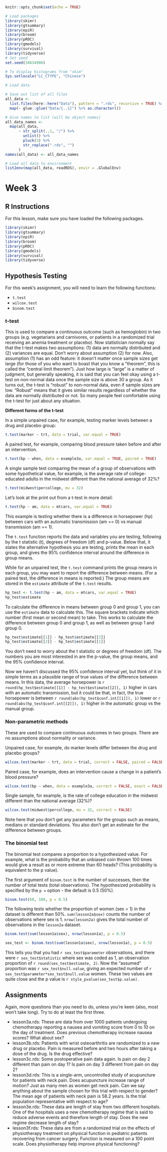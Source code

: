 ```r
knitr::opts_chunk$set(echo = TRUE)

# Load packages
library(skimr)
library(gtsummary)
library(epiR)
library(broom)
library(pROC)
library(gmodels)
library(survival)
library(tidyverse)
# Set seed
set.seed(34634986)

# To display histograms from "skim"
Sys.setlocale("LC_CTYPE", "Chinese")

# Load data

# Save out list of all files
all_data <-
  list.files(here::here("Data"), pattern = ".rds", recursive = TRUE) %>%
  map(~ glue::glue("Data/{..1}") %>% as.character())

# Give names to list (will be object names)
all_data_names <-
  map(all_data,
      ~ str_split(..1, "/") %>%
        unlist() %>%
        pluck(3) %>%
        str_replace(".rds", "")
      )
names(all_data) <- all_data_names

# Load all data to environment
list2env(map(all_data, readRDS), envir = .GlobalEnv)

```

# Week 3

## R Instructions

For this lesson, make sure you have loaded the following packages.

```r

library(skimr)
library(gtsummary)
library(epiR)
library(broom)
library(pROC)
library(gmodels)
library(survival)
library(tidyverse)

```

## Hypothesis Testing

For this week's assignment, you will need to learn the following functions:

- `t.test`
- `wilcox.test`
- `binom.test`

### **t-test**

This is used to compare a continuous outcome (such as hemoglobin) in two groups (e.g. vegetarians and carnivores, or patients in a randomized trial receiving an anemia treatment or placebo). Now statistician normally say that the t-test makes two assumptions: (1) data are normally distributed and (2) variances are equal. Don’t worry about assumption (2) for now. Also, assumption (1) has an odd feature: it doesn’t matter once sample sizes get large (for those of you who want to boast that you know a "theorem", this is called the "central limit theorem"). Just how large is "large" is a matter of judgment, but generally speaking, it is said that you can feel okay using a t-test on non-normal data once the sample size is above 30 a group. As it turns out, the t-test is "robust" to non-normal data, even if sample sizes are low. "Robust" means that it gives similar results regardless of whether the data are normally distributed or not. So many people feel comfortable using the t-test for just about any situation. 

**Different forms of the t-test**

In a simple unpaired case, for example, testing marker levels between a drug and placebo group:

```r

t.test(marker ~ trt, data = trial, var.equal = TRUE)

```

A paired test, for example, comparing blood pressure taken before and after an intervention.

<!-- Note: Don't need to specify "var.equal = TRUE" for paired tests, as this is the default, but I thought it might be easier to be consistent across all. -->

```r

t.test(bp ~ when, data = example3a, var.equal = TRUE, paired = TRUE)

```

A single sample test comparing the mean of a group of observations with some hypothetical value, for example, is the average rate of college-educated adults in the midwest different than the national average of 32%?

```r

t.test(midwest$percollege, mu = 32)

```

Let’s look at the print out from a t-test in more detail:

```r

t.test(hp ~ am, data = mtcars, var.equal = TRUE)

```

This example is testing whether there is a difference in horsepower (hp) between cars with an automatic transmission (am == 0) vs manual transmission (am == 1).

The `t.test` function reports the data and variables you are testing, following by the t statistic (t), degrees of freedom (df) and p-value. Below that, it states the alternative hypothesis you are testing, prints the mean in each group, and gives the 95% confidence interval around the difference in group means.

While for an unpaired test, the `t.test` command prints the group means in each group, you may want to report the difference between means. (For a paired test, the difference in means is reported.) The group means are stored in the `estimate` attribute of the `t.test` results.

```r

hp_test <- t.test(hp ~ am, data = mtcars, var.equal = TRUE)
hp_test$estimate

```

To calculate the difference in means between group 0 and group 1, you can use the `estimate` data to calculate this. The square brackets indicate which number (first mean or second mean) to take. This works to calculate the difference between group 0 and group 1, as well as between group 1 and group 0.

```r

hp_test$estimate[[1]] - hp_test$estimate[[2]]
hp_test$estimate[[2]] - hp_test$estimate[[1]]

```

You don't need to worry about the t statistic or degrees of freedom (df). The numbers you are most interested in are the p-value, the group means, and the 95% confidence interval.

Now we haven’t discussed the 95% confidence interval yet, but think of it in simple terms as a plausible range of true values of the difference between means. In this data, the average horsepower is `r round(hp_test$estimate[[1]] - hp_test$estimate[[2]], 1)` higher in cars with an automatic transmission, but it could be that, in fact, the true horsepower is between `r round(abs(hp_test$conf.int[[1]]), 1)` lower or `r round(abs(hp_test$conf.int[[2]]), 1)` higher in the automatic group vs the manual group.

### **Non-parametric methods**

These are used to compare continuous outcomes in two groups. There are no assumptions about normality or variance. 

Unpaired case, for example, do marker levels differ between the drug and placebo groups?

```r

wilcox.test(marker ~ trt, data = trial, correct = FALSE, paired = FALSE)

```

Paired case, for example, does an intervention cause a change in a patient's blood pressure?

```r

wilcox.test(bp ~ when, data = example3a, correct = FALSE, exact = FALSE, paired = FALSE)

```

Single sample, for example, is the rate of college education in the midwest different than the national average (32%)?

```r

wilcox.test(midwest$percollege, mu = 32, correct = FALSE)

```

Note here that you don’t get any parameters for the groups such as means, medians or standard deviations. You also don’t get an estimate for the difference between groups.

### **The binomial test**

The binomial test compares a proportion to a hypothesized value. For example, what is the probability that an unbiased coin thrown 100 times would give a result as or more extreme than 60 heads? (This probability is equivalent to the p value). 

The first argument of `binom.test` is the number of successes, then the number of total tests (total observations). The hypothesized probability is specified by the `p =` option - the default is 0.5 (50%).

```r

binom.test(60, 100, p = 0.5)

```

The following tests whether the proportion of women (sex = 1) in the dataset is different than 50%. `sum(lesson2a$sex)` counts the number of observations where sex is 1. `nrow(lesson2a)` gives the total number of observations in the `lesson2a` dataset.

```r

binom.test(sum(lesson1a$sex), nrow(lesson1a), p = 0.5)

```

```r

sex_test <- binom.test(sum(lesson1a$sex), nrow(lesson1a), p = 0.5)

```

This tells you that you had `r sex_test$parameter` observations, and there were `r sex_test$statistic` where sex was coded as 1, an observation proportion of `r round(sex_test$estimate, 2)`. Now the "assumed" proportion was `r sex_test$null.value`, giving an expected number of `r sex_test$parameter*sex_test$null.value` women. These two values are quite close and the p value is `r style_pvalue(sex_test$p.value)`. 

## Assignments

Again, more questions than you need to do, unless you’re keen (also, most won’t take long). Try to do at least the first three. 

- lesson3a.rds: These are data from over 1000 patients undergoing chemotherapy reporting a nausea and vomiting score from 0 to 10 on the day of treatment.  Does previous chemotherapy increase nausea scores? What about sex? 
- lesson3b.rds: Patients with wrist osteoarthritis are randomized to a new drug or placebo. Pain is measured before and two hours after taking a dose of the drug. Is the drug effective?
- lesson3c.rds: Some postoperative pain data again. Is pain on day 2 different than pain on day 1? Is pain on day 3 different from pain on day 2? 
- lesson3d.rds: This is a single-arm, uncontrolled study of acupuncture for patients with neck pain. Does acupuncture increase range of motion?  Just as many men as women get neck pain. Can we say anything about the sample chosen for this trial with respect to gender? The mean age of patients with neck pain is 58.2 years. Is the trial population representative with respect to age?
- lesson3e.rds: These data are length of stay from two different hospitals. One of the hospitals uses a new chemotherapy regime that is said to reduce adverse events and therefore length of stay. Does the new regime decrease length of stay? 
- lesson3f.rds: These data are from a randomized trial on the effects of physiotherapy treatment on physical function in pediatric patients recovering from cancer surgery. Function is measured on a 100 point scale. Does physiotherapy help improve physical functioning?